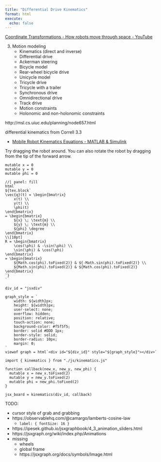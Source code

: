 ```yaml
---
title: "Differential Drive Kinematics"
format: html
execute:
  echo: false
---
```



[Coordinate Transformations - How robots move through space - YouTube](https://www.youtube.com/watch?app=desktop&v=NGPn9nvLPmg)

3. Motion modeling
    - Kinematics (direct and inverse)
    - Differential drive
    - Ackerman steering
    - Bicycle model
    - Rear-wheel bicycle drive
    - Unicycle model
    - Tricycle drive
    - Tricycle with a trailer
    - Synchronous drive
    - Omnidirectional drive
    - Track drive
    - Motion constraints
    - Holonomic and non-holonomic constraints

http://msl.cs.uiuc.edu/planning/node657.html

differential kinematics from Correll 3.3

- [Mobile Robot Kinematics Equations - MATLAB & Simulink](https://www.mathworks.com/help/robotics/ug/mobile-robot-kinematics-equations.html)


Try dragging the robot around. You can also rotate the robot by dragging from the tip of the forward arrow.



```ojs
mutable x = 0
mutable y = 0
mutable phi = 0
```


```ojs
//| panel: fill
html`
${tex.block`
\vec{q}(t) = \begin{bmatrix}
    x(t) \\
    y(t) \\
    \phi(t)
\end{bmatrix}
= \begin{bmatrix}
    ${x} \; \text{m} \\
    ${y} \; \text{m} \\
    ${phi} \degree
\end{bmatrix}
\\[10pt]
R = \begin{bmatrix}
    \cos(\phi) & -\sin(\phi) \\
    \sin(\phi) & \cos(\phi)
\end{bmatrix}
= \begin{bmatrix}
    ${Math.cos(phi).toFixed(2)} & ${-Math.sin(phi).toFixed(2)} \\
    ${Math.sin(phi).toFixed(2)} & ${Math.cos(phi).toFixed(2)}
\end{bmatrix}
`}
`
```

```ojs
div_id = "jsxdiv"

graph_style = `
    width: ${width}px;
    height: ${width}px;
    user-select: none;
    overflow: hidden;
    position: relative;
    touch-action: none;
    background-color: #f5f5f5;
    border: solid #DDD 1px;
    border-style: solid;
    border-radius: 10px;
    margin: 0;
`
viewof graph = html`<div id="${div_id}" style="${graph_style}"></div>`
```

```ojs
import { kinematics } from "./js/kinematics.js"

function callback(new_x, new_y, new_phi) {
  mutable x = new_x.toFixed(2)
  mutable y = new_y.toFixed(2)
  mutable phi = new_phi.toFixed(2)
}

jsx_board = kinematics(div_id, callback)
```


TODO:

- cursor style of grab and grabbing
- https://observablehq.com/@camargo/lamberts-cosine-law
  - `label: { fontSize: 16 }`
- https://ipesek.github.io/jsxgraphbook/4_3_animation_sliders.html
- https://jsxgraph.org/wiki/index.php/Animations
- missing
  - wheels
  - global frame
  - https://jsxgraph.org/docs/symbols/Image.html

